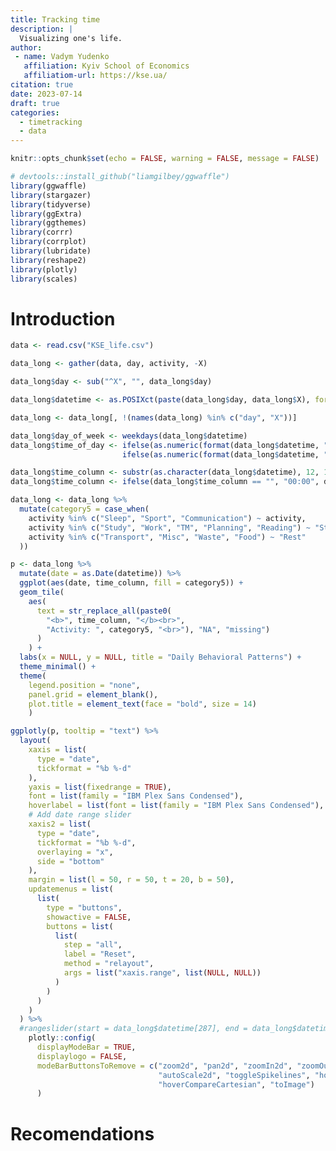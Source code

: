 ```yaml
---
title: Tracking time
description: |
  Visualizing one's life.
author: 
 - name: Vadym Yudenko
   affiliation: Kyiv School of Economics
   affiliatiom-url: https://kse.ua/
citation: true
date: 2023-07-14
draft: true 
categories:
  - timetracking
  - data
---
```


```r
knitr::opts_chunk$set(echo = FALSE, warning = FALSE, message = FALSE)
```

```r
# devtools::install_github("liamgilbey/ggwaffle")
library(ggwaffle)
library(stargazer)
library(tidyverse)
library(ggExtra)
library(ggthemes)
library(corrr)
library(corrplot)
library(lubridate)
library(reshape2)
library(plotly)
library(scales)
```

# Introduction

```r
data <- read.csv("KSE_life.csv")

data_long <- gather(data, day, activity, -X)

data_long$day <- sub("^X", "", data_long$day)

data_long$datetime <- as.POSIXct(paste(data_long$day, data_long$X), format="%m.%d.%Y %H:%M")

data_long <- data_long[, !(names(data_long) %in% c("day", "X"))]

data_long$day_of_week <- weekdays(data_long$datetime)
data_long$time_of_day <- ifelse(as.numeric(format(data_long$datetime, "%H")) < 12, "Morning",
                         ifelse(as.numeric(format(data_long$datetime, "%H")) < 18, "Day", "Night"))

data_long$time_column <- substr(as.character(data_long$datetime), 12, 16)
data_long$time_column <- ifelse(data_long$time_column == "", "00:00", data_long$time_column)

data_long <- data_long %>% 
  mutate(category5 = case_when(
    activity %in% c("Sleep", "Sport", "Communication") ~ activity,
    activity %in% c("Study", "Work", "TM", "Planning", "Reading") ~ "Study/Work",
    activity %in% c("Transport", "Misc", "Waste", "Food") ~ "Rest"
  ))
```

```r
p <- data_long %>% 
  mutate(date = as.Date(datetime)) %>% 
  ggplot(aes(date, time_column, fill = category5)) +
  geom_tile(
    aes(
      text = str_replace_all(paste0(
        "<b>", time_column, "</b><br>",
        "Activity: ", category5, "<br>"), "NA", "missing")
      )
    ) +
  labs(x = NULL, y = NULL, title = "Daily Behavioral Patterns") +
  theme_minimal() +
  theme(
    legend.position = "none",
    panel.grid = element_blank(),
    plot.title = element_text(face = "bold", size = 14)
    )

ggplotly(p, tooltip = "text") %>%
  layout(
    xaxis = list(
      type = "date",
      tickformat = "%b %-d"
    ),
    yaxis = list(fixedrange = TRUE),
    font = list(family = "IBM Plex Sans Condensed"),
    hoverlabel = list(font = list(family = "IBM Plex Sans Condensed"), align = "left"),
    # Add date range slider
    xaxis2 = list(
      type = "date",
      tickformat = "%b %-d",
      overlaying = "x",
      side = "bottom"
    ),
    margin = list(l = 50, r = 50, t = 20, b = 50),
    updatemenus = list(
      list(
        type = "buttons",
        showactive = FALSE,
        buttons = list(
          list(
            step = "all",
            label = "Reset",
            method = "relayout",
            args = list("xaxis.range", list(NULL, NULL))
          )
        )
      )
    )
  ) %>%
  #rangeslider(start = data_long$datetime[287], end = data_long$datetime[1398]) %>%
    plotly::config(
      displayModeBar = TRUE,
      displaylogo = FALSE,
      modeBarButtonsToRemove = c("zoom2d", "pan2d", "zoomIn2d", "zoomOut2d",
                                 "autoScale2d", "toggleSpikelines", "hoverClosestCartesian",
                                 "hoverCompareCartesian", "toImage")
      )

```

# Recomendations
